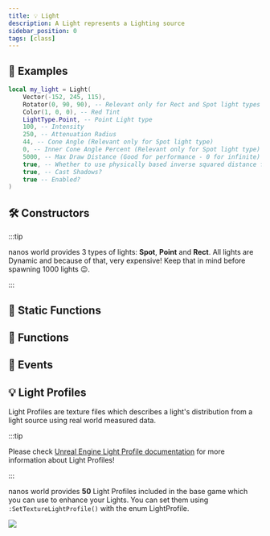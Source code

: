 ```yaml
---
title: 💡 Light
description: A Light represents a Lighting source
sidebar_position: 0
tags: [class]
---
```


<HeaderDeclaration type="Class" name="Light" image="/img/docs/light.webp" />


## 🎒 Examples

```lua showLineNumbers
local my_light = Light(
    Vector(-152, 245, 115),
    Rotator(0, 90, 90), -- Relevant only for Rect and Spot light types
    Color(1, 0, 0), -- Red Tint
    LightType.Point, -- Point Light type
    100, -- Intensity
    250, -- Attenuation Radius
    44, -- Cone Angle (Relevant only for Spot light type)
    0, -- Inner Cone Angle Percent (Relevant only for Spot light type)
    5000, -- Max Draw Distance (Good for performance - 0 for infinite)
    true, -- Whether to use physically based inverse squared distance falloff, where Attenuation Radius is only clamping the light's contribution. (Spot and Point types only)
    true, -- Cast Shadows?
    true -- Enabled?
)
```

## 🛠 Constructors

<ConstructorDeclaration type="Class" name="Light" />

:::tip

nanos world provides 3 types of lights: **Spot**, **Point** and **Rect**. All lights are Dynamic and because of that, very expensive! Keep that in mind before spawning 1000 lights 😉.

:::


## 🗿 Static Functions

<StaticFunctionsDeclaration type="Class" name="Light" />


## 🦠 Functions

<FunctionsDeclaration type="Class" name="Light" />


## 🚀 Events

<EventsDeclaration type="Class" name="Light" />


## 💡 Light Profiles

Light Profiles are texture files which describes a light's distribution from a light source using real world measured data.

:::tip

Please check [Unreal Engine Light Profile documentation](https://docs.unrealengine.com/4.27/en-US/BuildingWorlds/LightingAndShadows/IESLightProfiles/) for more information about Light Profiles!

:::

nanos world provides **50** Light Profiles included in the base game which you can use to enhance your Lights. You can set them using `:SetTextureLightProfile()` with the enum <Enums>LightProfile</Enums>.

![](/img/docs/ies-pack.webp)